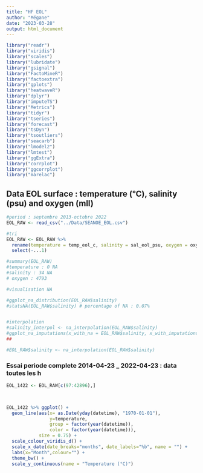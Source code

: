 ```yaml
---
title: "HF EOL"
author: "Mégane"
date: "2023-03-28"
output: html_document
---
```


```r

library("readr")
library("viridis")
library("scales")
library("lubridate")
library("gsignal")
library("FactoMineR")
library("factoextra")
library("gplots")
library("heatwaveR")
library("dplyr")
library("imputeTS")
library("Metrics")
library("tidyr")
library("tseries")
library("forecast")
library("tsDyn")
library("tsoutliers")
library("seacarb")
library("lmodel2")
library("lmtest")
library("ggExtra")
library("corrplot")
library("ggcorrplot")
library("marelac")

```

## Data EOL surface : temperature (°C), salinity (psu) and oxygen (mll)

```r

#period : septembre 2013-octobre 2022
EOL_RAW <- read_csv("../Data/SEANOE_EOL.csv")  

#tri
EOL_RAW <- EOL_RAW %>% 
  rename(temperature = temp_eol_c, salinity = sal_eol_psu, oxygen = oxy_eol_mll) %>% 
  select(-...1)

#summary(EOL_RAW) 
#temperature : 0 NA
#salinity : 34 NA
# oxygen : 4793

```

```r

#visualisation NA

#ggplot_na_distribution(EOL_RAW$salinity)
#statsNA(EOL_RAW$salinity) # percentage of NA : 0.07%


#interpolation
#salinity_interpol <- na_interpolation(EOL_RAW$salinity)
#ggplot_na_imputations(x_with_na = EOL_RAW$salinity, x_with_imputations = salinity_interpol)
##

#EOL_RAW$salinity <- na_interpolation(EOL_RAW$salinity)

```

### Essai periode complete 2014-04-23 _ 2022-04-23 : data toutes les h

```r

EOL_1422 <- EOL_RAW[c(97:42896),] 
  


EOL_1422 %>% ggplot() +
  geom_line(aes(x= as.Date(yday(datetime), "1970-01-01"), 
                y=temperature, 
                group = factor(year(datetime)), 
                color = factor(year(datetime))), 
            size = 0.75) +
  scale_colour_viridis_d() +
  scale_x_date(date_breaks="months", date_labels="%b", name = "") +
  labs(x="Month",colour="") +
  theme_bw() +
  scale_y_continuous(name = "Temperature (°C)")


```

